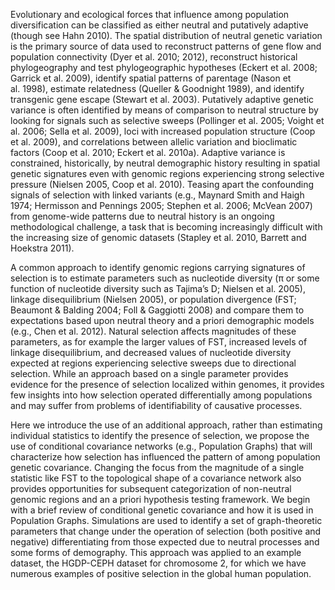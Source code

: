 Evolutionary and ecological forces that influence among population diversification can be classified as either neutral and putatively adaptive (though see Hahn 2010).  The spatial distribution of neutral genetic variation is the primary source of data used to reconstruct patterns of gene flow and population connectivity (Dyer et al. 2010; 2012), reconstruct historical phylogeography and test phylogeographic hypotheses (Eckert et al. 2008; Garrick et al. 2009), identify spatial patterns of parentage (Nason et al. 1998), estimate relatedness (Queller & Goodnight 1989), and identify transgenic gene escape (Stewart et al. 2003).  Putatively adaptive genetic variance is often identified by means of comparison to neutral structure by looking for signals such as selective sweeps (Pollinger et al. 2005; Voight et al. 2006; Sella et al. 2009), loci with increased population structure (Coop et al. 2009), and correlations between allelic variation and bioclimatic factors (Coop et al. 2010; Eckert et al. 2010a).  Adaptive variance is constrained, historically, by neutral demographic history resulting in spatial genetic signatures even with genomic regions experiencing strong selective pressure (Nielsen 2005, Coop et al. 2010).  Teasing apart the confounding signals of selection with linked variants (e.g., Maynard Smith and Haigh 1974; Hermisson and Pennings 2005; Stephen et al. 2006; McVean 2007) from genome-wide patterns due to neutral history is an ongoing methodological challenge, a task that is becoming increasingly difficult with the increasing size of genomic datasets (Stapley et al. 2010, Barrett and Hoekstra 2011).

A common approach to identify genomic regions carrying signatures of selection is to estimate parameters such as nucleotide diversity (π or some function of nucleotide diversity such as Tajima’s D; Nielsen et al. 2005), linkage disequilibrium (Nielsen 2005), or population divergence (FST; Beaumont & Balding 2004; Foll & Gaggiotti 2008) and compare them to expectations based upon neutral theory and a priori demographic models (e.g., Chen et al. 2012).  Natural selection affects magnitudes of these parameters, as for example the larger values of FST, increased levels of linkage disequilibrium, and decreased values of nucleotide diversity expected at regions experiencing selective sweeps due to directional selection. While an approach based on a single parameter provides evidence for the presence of selection localized within genomes, it provides few insights into how selection operated differentially among populations and may suffer from problems of identifiability of causative processes.  

Here we introduce the use of an additional approach, rather than estimating individual statistics to identify the presence of selection, we propose the use of conditional covariance networks (e.g., Population Graphs) that will characterize how selection has influenced the pattern of among population genetic covariance.  Changing the focus from the magnitude of a single statistic like FST to the topological shape of a covariance network also provides opportunities for subsequent categorization of non-neutral genomic regions and an a priori hypothesis testing framework.  We begin with a brief review of conditional genetic covariance and how it is used in Population Graphs.  Simulations are used to identify a set of graph-theoretic parameters that change under the operation of selection (both positive and negative) differentiating from those expected due to neutral processes and some forms of demography.  This approach was applied to an example dataset, the HGDP-CEPH dataset for chromosome 2, for which we have numerous examples of positive selection in the global human population.

